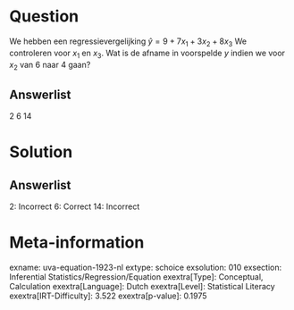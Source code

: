 Question
========

We hebben een regressievergelijking $\hat{y} = 9 + 7x_{1} +
3x_{2} + 8x_{3}$ We controleren voor *x*~1~ en *x*~3~. Wat is de
afname in voorspelde *y* indien we voor *x*~2~ van 6 naar 4 gaan?

Answerlist
----------

2
6
14

Solution
========

Answerlist
----------

2: Incorrect
6: Correct
14: Incorrect

Meta-information
================
exname: uva-equation-1923-nl
extype: schoice
exsolution: 010
exsection: Inferential Statistics/Regression/Equation
exextra[Type]: Conceptual, Calculation
exextra[Language]: Dutch
exextra[Level]: Statistical Literacy
exextra[IRT-Difficulty]: 3.522
exextra[p-value]: 0.1975
